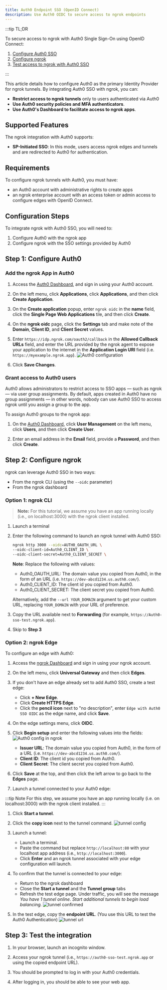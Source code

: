 ```yaml
---
title: Auth0 Endpoint SSO (OpenID Connect)
description: Use Auth0 OIDC to secure access to ngrok endpoints
---
```



<Disclaimer />

:::tip TL;DR

To secure access to ngrok with Auth0 Single Sign-On using OpenID Connect:

1. [Configure Auth0 SSO](#configure-Auth0)
1. [Configure ngrok](#configure-ngrok)
1. [Test access to ngrok with Auth0 SSO](#test-sso)

:::

This article details how to configure Auth0 as the primary Identity Provider for ngrok tunnels.
By integrating Auth0 SSO with ngrok, you can:

- **Restrict access to ngrok tunnels** only to users authenticated via Auth0
- **Use Auth0 security policies and MFA authenticators**.
- **Use Auth0's Dashboard to facilitate access to ngrok apps**.

## Supported Features

The ngrok integration with Auth0 supports:

- **SP-Initiated SSO**: In this mode, users access ngrok edges and tunnels and are redirected to Auth0 for authentication.

## Requirements

To configure ngrok tunnels with Auth0, you must have:

- an Auth0 account with administrative rights to create apps
- an ngrok enterprise account with an access token or admin access to configure edges with OpenID Connect.

## Configuration Steps

To integrate ngrok with Auth0 SSO, you will need to:

1. Configure Auth0 with the ngrok app
1. Configure ngrok with the SSO settings provided by Auth0

## **Step 1**: Configure Auth0

### Add the ngrok App in Auth0

1. Access the [Auth0 Dashboard](https://manage.auth0.com/dashboard/), and sign in using your Auth0 account.

1. On the left menu, click **Applications**, click **Applications**, and then click **Create Application**.

1. On the **Create application** popup, enter `ngrok oidc` in the **name** field, click the **Single Page Web Applications** tile, and then click **Create**.

1. On the **ngrok oidc** page, click the **Settings** tab and make note of the **Domain**, **Client ID**, and **Client Secret** values.

1. Enter `https://idp.ngrok.com/oauth2/callback` in the **Allowed Callback URLs** field, and enter the URL provided by the ngrok agent to expose your application to the internet in the **Application Login URI** field (i.e. `https://myexample.ngrok.app`).
   ![Auth0 configuration](img/ngrok_url_configuration_auth0.png)

1. Click **Save Changes**.

### Grant access to Auth0 users

Auth0 allows administrators to restrict access to SSO apps — such as ngrok — via user group assignments. By default, apps created in Auth0 have no group assignments — in other words, nobody can use Auth0 SSO to access ngrok until you assign a group to the app.

To assign Auth0 groups to the ngrok app:

1. On the [Auth0 Dashboard](https://manage.auth0.com/dashboard/), click **User Management** on the left menu, click **Users**, and then click **Create User**.

1. Enter an email address in the **Email** field, provide a **Password**, and then click **Create**.

## **Step 2**: Configure ngrok

ngrok can leverage Auth0 SSO in two ways:

- From the ngrok CLI (using the `--oidc` parameter)
- From the ngrok dashboard

### **Option 1**: ngrok CLI

> **Note:** For this tutorial, we assume you have an app running locally (i.e., on localhost:3000) with the ngrok client installed.

1. Launch a terminal

1. Enter the following command to launch an ngrok tunnel with Auth0 SSO:

   ```bash
   ngrok http 3000 --oidc=AUTH0_OAUTH_URL \
   --oidc-client-id=Auth0_CLIENT_ID \
   --oidc-client-secret=Auth0_CLIENT_SECRET \
   ```

   **Note**: Replace the following with values:

   - Auth0_OAUTH_URL: The domain value you copied from Auth0, in the form of an URL (i.e. `https://dev-abcd1234.us.auth0.com/`).
   - Auth0_CLIENT_ID: The client id you copied from Auth0.
   - Auth0_CLIENT_SECRET: The client secret you copied from Auth0.

   Alternatively, add the `--url YOUR_DOMAIN` argument to get your custom URL, replacing `YOUR_DOMAIN` with your URL of preference.

1. Copy the URL available next to **Forwarding** (for example, `https://Auth0-sso-test.ngrok.app`).

1. Skip to **Step 3**

### **Option 2**: ngrok Edge

To configure an edge with Auth0:

1. Access the [ngrok Dashboard](https://dashboard.ngrok.com/) and sign in using your ngrok account.

1. On the left menu, click **Universal Gateway** and then click **Edges**.

1. If you don't have an edge already set to add Auth0 SSO, create a test edge:

   - Click **+ New Edge**.
   - Click **Create HTTPS Edge**.
   - Click the **pencil icon** next to "no description", enter `Edge with Auth0 SSO OIDC` as the edge name, and click **Save**.

1. On the edge settings menu, click **OIDC**.

1. Click **Begin setup** and enter the following values into the fields:
   ![Auth0 config in ngrok](img/auth0-1.png)

   - **Issuer URL**: The domain value you copied from Auth0, in the form of a URL (i.e. `https://dev-abcd1234.us.auth0.com/`).
   - **Client ID**: The client id you copied from Auth0.
   - **Client Secret**: The client secret you copied from Auth0.

1. Click **Save** at the top, and then click the left arrow to go back to the **Edges** page.

1. Launch a tunnel connected to your Auth0 edge:

:::tip Note
For this step, we assume you have an app running locally (i.e. on localhost:3000) with the ngrok client installed.
:::

1.  Click **Start a tunnel**.

1.  Click the **copy icon** next to the tunnel command.
    ![tunnel config](img/auth0-2.png)

1.  Launch a tunnel:

    - Launch a terminal.
    - Paste the command but replace `http://localhost:80` with your localhost app address (i.e., `http://localhost:3000`).
    - Click **Enter** and an ngrok tunnel associated with your edge configuration will launch.

1.  To confirm that the tunnel is connected to your edge:

    - Return to the ngrok dashboard
    - Close the **Start a tunnel** and the **Tunnel group** tabs
    - Refresh the test edge page. Under traffic, you will see the message _You have 1 tunnel online. Start additional tunnels to begin load balancing._
      ![tunnel confirmed](img/auth0-3.png)

1.  In the test edge, copy the **endpoint URL**. (You use this URL to test the Auth0 Authentication)
    ![tunnel url](img/auth0-4.png)

## Step 3: Test the integration

1. In your browser, launch an incognito window.

1. Access your ngrok tunnel (i.e., `https://auth0-sso-test.ngrok.app` or using the copied endpoint URL).

1. You should be prompted to log in with your Auth0 credentials.

1. After logging in, you should be able to see your web app.

